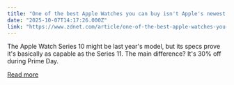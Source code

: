 ```yaml
---
title: "One of the best Apple Watches you can buy isn't Apple's newest (but it's $120 off)"
date: "2025-10-07T14:17:26.000Z"
link: "https://www.zdnet.com/article/one-of-the-best-apple-watches-you-can-buy-isnt-apples-newest-but-its-120-off/"
---
```


The Apple Watch Series 10 might be last year's model, but its specs prove it's basically as capable as the Series 11. The main difference? It's 30% off during Prime Day.

[Read more](https://www.zdnet.com/article/one-of-the-best-apple-watches-you-can-buy-isnt-apples-newest-but-its-120-off/)
